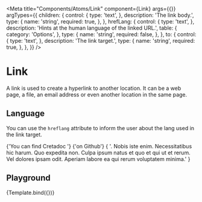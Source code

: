 
<Meta
  title="Components/Atoms/Link"
  component={Link}
  args={{}}
  argTypes={{
    children: {
      control: {
        type: 'text',
      },
      description: 'The link body.',
      type: {
        name: 'string',
        required: true,
      },
    },
    hrefLang: {
      control: {
        type: 'text',
      },
      description: 'Hints at the human language of the linked URL.',
      table: {
        category: 'Options',
      },
      type: {
        name: 'string',
        required: false,
      },
    },
    to: {
      control: {
        type: 'text',
      },
      description: 'The link target.',
      type: {
        name: 'string',
        required: true,
      },
    },
  }}
/>


# Link

A link is used to create a hyperlink to another location. It can be a web page, a file, an email address or even another location in the same page.

## Language

You can use the `hreflang` attribute to inform the user about the lang used in the link target.

<Canvas>
  <Story name="Language">
    <p style={{ lineHeight: 1.5 }}>
      {'You can find Cretadoc '}
      <Link to="https://github.com/ArmandPhilippot/cretadoc" hrefLang="en">
        {'on Github'}
      </Link>
      {
        '. Nobis iste enim. Necessitatibus hic harum. Quo expedita non. Culpa ipsum natus et quo et qui ut et rerum. Vel dolores ipsam odit. Aperiam labore ea qui rerum voluptatem minima.'
      }
    </p>
  </Story>
</Canvas>

## Playground

<Canvas>
  <Story
    name="Playground"
    args={{
      children: 'Your link',
      to: '#',
    }}
  >
    {Template.bind({})}
  </Story>
</Canvas>

<ArgsTable story="Playground" />
